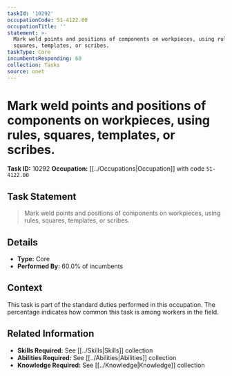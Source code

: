 ```yaml
---
taskId: '10292'
occupationCode: 51-4122.00
occupationTitle: ''
statement: >-
  Mark weld points and positions of components on workpieces, using rules,
  squares, templates, or scribes.
taskType: Core
incumbentsResponding: 60
collection: Tasks
source: onet
---
```

# Mark weld points and positions of components on workpieces, using rules, squares, templates, or scribes.

**Task ID:** 10292
**Occupation:** [[../Occupations|Occupation]] with code `51-4122.00`

## Task Statement

> Mark weld points and positions of components on workpieces, using rules, squares, templates, or scribes.

## Details

- **Type:** Core
- **Performed By:** 60.0% of incumbents

## Context

This task is part of the standard duties performed in this occupation. The percentage indicates how common this task is among workers in the field.

## Related Information

- **Skills Required:** See [[../Skills|Skills]] collection
- **Abilities Required:** See [[../Abilities|Abilities]] collection
- **Knowledge Required:** See [[../Knowledge|Knowledge]] collection
